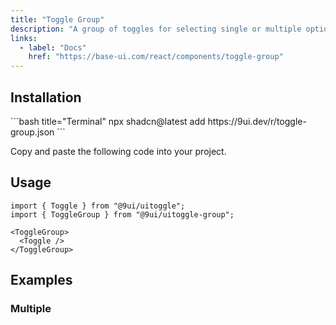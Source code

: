 ```yaml
---
title: "Toggle Group"
description: "A group of toggles for selecting single or multiple options."
links:
  - label: "Docs"
    href: "https://base-ui.com/react/components/toggle-group"
---
```


<Preview name="toggle-group-demo" />

## Installation

<Installation>
<div>
```bash title="Terminal"
npx shadcn@latest add https://9ui.dev/r/toggle-group.json
```
</div>

<Steps>

<Step>Copy and paste the following code into your project.</Step>

<Source name="toggle-group" />

</Steps>
</Installation>

## Usage

```tsx title="Imports"
import { Toggle } from "@9ui/uitoggle";
import { ToggleGroup } from "@9ui/uitoggle-group";
```

```tsx title="Anatomy"
<ToggleGroup>
  <Toggle />
</ToggleGroup>
```

## Examples

### Multiple

<Preview name="toggle-group-multiple" />
